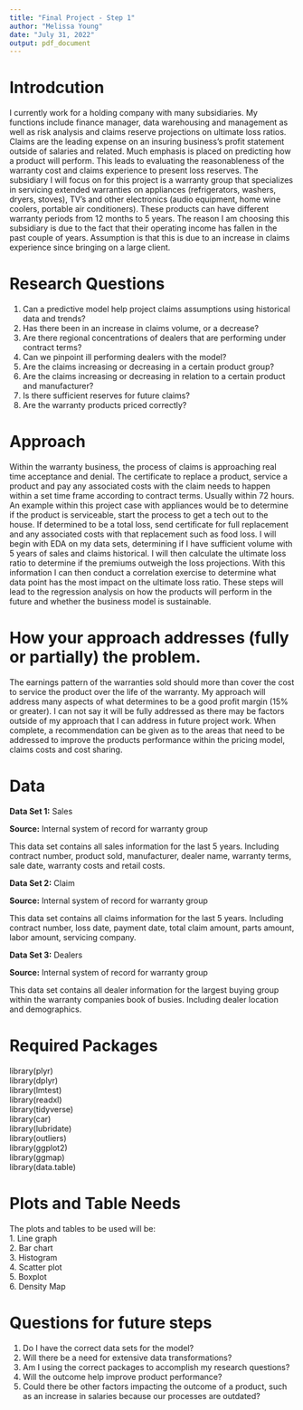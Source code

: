 ---
title: "Final Project - Step 1"
author: "Melissa Young"
date: "July 31, 2022"
output: pdf_document
---

# Introdcution 
I currently work for a holding company with many subsidiaries.  My functions include finance manager, data warehousing and management as well as risk analysis and claims reserve projections on ultimate loss ratios.  Claims are the leading expense on an insuring business's profit statement outside of salaries and related.  Much emphasis is placed on predicting how a product will perform. This leads to evaluating the reasonableness of the warranty cost and claims experience to present loss reserves.  The subsidiary I will focus on for this project is a warranty group that specializes in servicing extended warranties on appliances (refrigerators, washers, dryers, stoves), TV's and other electronics (audio equipment, home wine coolers, portable air conditioners).  These products can have different warranty periods from 12 months to 5 years. The reason I am choosing this subsidiary is due to the fact that their operating income has fallen in the past couple of years.  Assumption is that this is due to an increase in claims experience since bringing on a large client.

# Research Questions
1. Can a predictive model help project claims assumptions using historical data and trends? 
2. Has there been in an increase in claims volume, or a decrease? 
3. Are there regional concentrations of dealers that are performing under contract terms? 
4. Can we pinpoint ill performing dealers with the model? 
5. Are the claims increasing or decreasing in a certain product group? 
6. Are the claims increasing or decreasing in relation to a certain product and manufacturer? 
7. Is there sufficient reserves for future claims? 
8. Are the warranty products priced correctly?

# Approach
Within the warranty business, the process of claims is approaching real time acceptance and denial. The certificate to replace a product, service a product and pay any associated costs with the claim needs to happen within a set time frame according to contract terms. Usually within 72 hours. An example within this project case with appliances would be to determine if the product is serviceable, start the process to get a tech out to the house.  If determined to be a total loss, send certificate for full replacement and any associated costs with that replacement such as food loss. I will begin with EDA on my data sets, determining if I have sufficient volume with 5 years of sales and claims historical.  I will then calculate the ultimate loss ratio to determine if the premiums outweigh the loss projections. With this information I can then conduct a correlation exercise to determine what data point has the most impact on the ultimate loss ratio. These steps will lead to the regression analysis on how the products will perform in the future and whether the business model is sustainable.   

# How your approach addresses (fully or partially) the problem. 
The earnings pattern of the warranties sold should more than cover the cost to service the product over the life of the warranty. My approach will address many aspects of what determines to be a good profit margin (15% or greater).  I can not say it will be fully addressed as there may be factors outside of my approach that I can address in future project work. When complete, a recommendation can be given as to the areas that need to be addressed to improve the products performance within the pricing model, claims costs and cost sharing.

# Data 

**Data Set 1:** Sales\  

**Source:** Internal system of record for warranty group\ 

This data set contains all sales information for the last 5 years.  Including contract number, product sold, manufacturer, dealer name, warranty terms, sale date, warranty costs and retail costs. 

**Data Set 2:** Claim\  

**Source:** Internal system of record for warranty group\ 

This data set contains all claims information for the last 5 years. Including contract number, loss date, payment date, total claim amount, parts amount, labor amount, servicing company. 
 
**Data Set 3:** Dealers\  

**Source:** Internal system of record for warranty group\ 

This data set contains all dealer information for the largest buying group within the warranty companies book of busies.  Including dealer location and demographics. 

# Required Packages 
library(plyr)\
library(dplyr)\
library(lmtest)\
library(readxl)\
library(tidyverse)\
library(car)\
library(lubridate)\
library(outliers)\
library(ggplot2)\
library(ggmap)\
library(data.table)

# Plots and Table Needs
The plots and tables to be used will be:\
1. Line graph\
2. Bar chart\
3. Histogram\
4. Scatter plot\
5. Boxplot\
6. Density Map\

# Questions for future steps
1. Do I have the correct data sets for the model? 
2. Will there be a need for extensive data transformations? 
3. Am I using the correct packages to accomplish my research questions? 
4. Will the outcome help improve product performance? 
5. Could there be other factors impacting the outcome of a product, such as an increase in salaries because our processes are outdated? 





